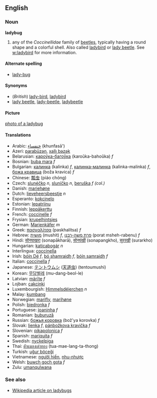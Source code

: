 ==English==
===Noun===
'''ladybug'''

# any of the ''Coccinellidae'' family of [[beetle]]s, typically having a round shape and a colorful shell.  Also called [[ladybird]] or [[lady beetle]].  See [[w:ladybird]] for more information.

====Alternate spelling====
* [[lady-bug]]

====Synonyms====
* (''British'') [[lady-bird]], [[ladybird]]
* [[lady beetle]], [[lady-beetle]], [[ladybeetle]]

====Picture====
[[image:Ladybug1.jpg|photo of a ladybug]]

====Translations====
*Arabic: [[خنفساء]] (khunfasā')
*Azeri: [[parabüzən]], [[xallı bəzək]]
*Belarusian: [[кароўка-багоўка]] (karoŭka-bahoŭka) ''f''
*Bosnian: [[buba mara]] ''f''
*Bulgarian: [[калинка]] (kalinka) ''f'', [[калинка-малинка]] (kalinka-malinka) ''f'', [[божа кравица]] (boža kravica) ''f''
*Chinese: [[瓢虫]] (piáo chóng)
*Czech: [[slunéčko]] ''n'', [[sluníčko]] ''n'', [[beruška]] ''f'' ''(col.)''
*Danish: [[mariehøne]]
*Dutch: [[lieveheersbeestje]] ''n''
*Esperanto: [[kokcinelo]]
*Estonian: [[lepatriinu]]
*Finnish: [[leppäkerttu]]
*French: [[coccinelle]] ''f''
*Frysian: [[krupelhintsjes]]
*German: [[Marienkäfer]] ''m''
*Greek: [[πασχαλίτσα]] (paskhalítsa) ''f''
*Hebrew: [[מושית]] (mushit) ''f'', [[פרת משה-רבנו]] (porat msheh-rabenu) ''f''
*Hindi: [[सोनपाखरा]] (sonapākharā), [[सोनपंखी]] (sonapangkho), [[सुररखी]] (surarkho)
*Hungarian: [[katicabogár]] ''n''
*Interlingua: [[coccinella]]
*Irish: [[bóín Dé]] ''f'', [[bó shamraidh]] ''f'', [[bóín samraidh]] ''f''
*Italian: [[coccinella]] ''f''
*Japanese: [[テントウムシ]] ([[天道虫]]) (tentoumushi)
*Korean: [[무당벌레]] (mu-dang-beol-le)
*Latvian: [[mārīte]] ''f''
*Lojban: [[cakcinki]]
*Luxembourgish: [[Himmelsdéierchen]] ''n''
*Malay: [[kumbang]]
*Norwegian: [[marifly]], [[marihøne]]
*Polish: [[biedronka]] ''f''
*Portuguese: [[joaninha]] ''f''
*Romanian: [[buburuză]]
*Russian: [[божья коровка]] (bož'ya korovka) ''f''
*Slovak: [[lienka]] ''f'',  [[pánbožkova kravička]] ''f''
*Slovenian: [[pikapolonica]] ''f''
*Spanish: [[mariquita]] ''f''
*Swedish: [[nyckelpiga]]
*Thai: [[ตัาแมลงเต่าทอง]] (tua-mae-lang-ta-thong)
*Turkish: [[uğur böceği]]
*Vietnamese: [[người hiền]], [[nhu-nhược]]
*Welsh: [[buwch goch gota]] ''f''
*Zulu: [[umanqulwana]]

===See also===
*[[w:ladybird|Wikipedia article on ladybugs]]